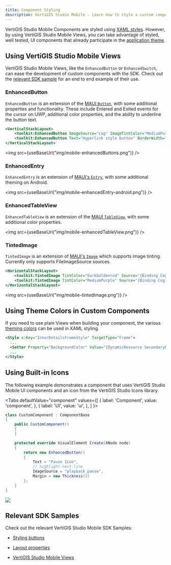 ```yaml
---
title: Component Styling
description: VertiGIS Studio Mobile - Learn how to style a custom component
---
```



VertiGIS Studio Mobile Components are styled using [XAML styles](https://learn.microsoft.com/en-us/dotnet/maui/user-interface/styles/xaml). However, by using VertiGIS Studio Mobile Views, you can take advantage of styled, well tested, UI components that already participate in the [application theme](configuration-theme.mdx).

## Using VertiGIS Studio Mobile Views

VertiGIS Studio Mobile Views, like the `EnhancedButton` or `EnhancedSwitch`, can ease the development of custom components with the SDK. Check out the [relevant SDK sample](https://github.com/vertigis/vertigis-mobile-samples/tree/master/Geocortex.Mobile.Samples/Geocortex.Mobile.Samples/Samples/Custom/GeocortexMobileElements) for an end to end example of their use.

<!-- Leaving DatePickerView commented out for now, since there is a bug in the language strings on the OK/cancel buttons on iOS and Android when used outside of Workflow.
### DatePickerView

A date picker which allows the date value to be `null`.

```xml
<toolkit:DatePickerView PlaceHolder="Enter date here"/>
```

<img src={useBaseUrl("img/mobile-datePickerView-example-uwp.png")}/>

-->

### EnhancedButton

`EnhancedButton` is an extension of the [MAUI `Button`](https://learn.microsoft.com/en-us/dotnet/maui/user-interface/controls/button), with some additional properties and functionality. These include Entered and Exited events for the cursor on UWP, additional color properties, and the ability to underline the button text.

```xml
<VerticalStackLayout>
    <toolkit:EnhancedButton ImageSource="cog" ImageTintColor="MediumPurple" HandCursorOnHover="True"/>
    <toolkit:EnhancedButton Text="Hyperlink style button" BorderWidth="0" TextUnderline="True"/>
</VerticalStackLayout>
```

<img src={useBaseUrl("img/mobile-enhancedButtons.png")} />

### EnhancedEntry

`EnhancedEntry` is an extension of [MAUI's `Entry`](https://learn.microsoft.com/en-us/dotnet/maui/user-interface/controls/entry), with some additional theming on Android.

<img src={useBaseUrl("img/mobile-enhancedEntry-android.png")} />

### EnhancedTableView

`EnhancedTableView` is an extension of the [MAUI `TableView`](https://learn.microsoft.com/en-us/dotnet/maui/user-interface/controls/tableview), with some additional color properties.

<img src={useBaseUrl("img/mobile-enhancedTableView.png")} />

### TintedImage

`TintedImage` is an extension of [MAUI's `Image`](https://learn.microsoft.com/en-us/dotnet/maui/user-interface/controls/image) which supports image tinting. Currently only supports FileImageSource sources.

```xml
<HorizontalStackLayout>
    <toolkit:TintedImage TintColor="DarkGoldenrod" Source="{Binding CogIcon, Converter={StaticResource IconConverter}, ConverterParameter='cog'}"/>
    <toolkit:TintedImage TintColor="MediumPurple" Source="{Binding CogIcon, Converter={StaticResource IconConverter}, ConverterParameter='cog'}"/>
</HorizontalStackLayout>
```

<img src={useBaseUrl("img/mobile-tintedImage.png")} />

## Using Theme Colors in Custom Components

If you need to use plain Views when building your component, the various [theming colors](configuration-theme.mdx#theme-color-reference) can be used in XAML styling.

```xml
<Style x:Key="InnerDetailsFrameStyle" TargetType="Frame">
  ...
  <Setter Property="BackgroundColor" Value="{DynamicResource SecondaryBackgroundColor}"></Setter>
  ...
</Style>
```

## Using Built-in Icons

The following example demonstrates a component that uses VertiGIS Studio Mobile UI components and an icon from the VertiGIS Studio Icons library.

<Tabs
  defaultValue="component"
  values={[
    { label: 'Component', value: 'component', },
    { label: 'UI', value: 'ui', },
  ]
}>
<TabItem value="component">

```cs
class CustomComponent : ComponentBase
{
    public CustomComponent()
    {
    }

    protected override VisualElement Create(XNode node)
    {
        return new EnhancedButton()
        {
            Text = "Pause Icon",
            // highlight-next-line
            ImageSource = "playback_pause",
            Margin = new Thickness(2)
        };
    }
}
```

</TabItem>
<TabItem value="ui">
<img src={useBaseUrl("img/mobile-component-with-icon.png")}/>
</TabItem>
</Tabs>

## Relevant SDK Samples

Check out the relevant VertiGIS Studio Mobile SDK Samples:

-   [Styling buttons](https://github.com/vertigis/vertigis-mobile-samples/tree/master/Geocortex.Mobile.Samples/Geocortex.Mobile.Samples/Samples/Layout/ButtonStyles)

-   [Layout properties](https://github.com/vertigis/vertigis-mobile-samples/tree/master/Geocortex.Mobile.Samples/Geocortex.Mobile.Samples/Samples/Layout/LayoutProperties)

-   [VertiGIS Studio Mobile Views](https://github.com/vertigis/vertigis-mobile-samples/tree/master/Geocortex.Mobile.Samples/Geocortex.Mobile.Samples/Samples/Custom/GeocortexMobileElements)
